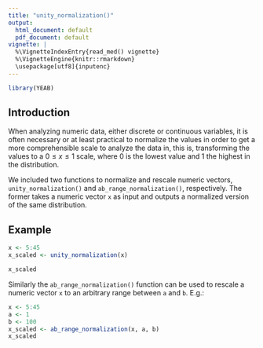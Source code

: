 ```yaml
---
title: "unity_normalization()"
output:
  html_document: default
  pdf_document: default
vignette: |
  %\VignetteIndexEntry{read_med() vignette} 
  %\VignetteEngine{knitr::rmarkdown} 
  \usepackage[utf8]{inputenc}
---
```


```r
library(YEAB)
```

## Introduction

When analyzing numeric data, either discrete or continuous variables, it is often necessary or at least practical to normalize the values in order to get a more comprehensible scale to analyze the data in, this is, transforming the values to a $0 ≤ x ≤ 1$ scale, where $0$ is the lowest value and $1$ the highest in the distribution. 

We included two functions to normalize and rescale numeric vectors, `unity_normalization()` and `ab_range_normalization()`, respectively. The former takes a numeric vector `x` as input and outputs a normalized version of the same distribution. 

## Example

```r
x <- 5:45
x_scaled <- unity_normalization(x)

x_scaled
```

Similarly the `ab_range_normalization()` function can be used to rescale a numeric vector `x` to an arbitrary range between `a` and `b`. E.g.:

```r
x <- 5:45
a <- 1
b <- 100
x_scaled <- ab_range_normalization(x, a, b)
x_scaled
```